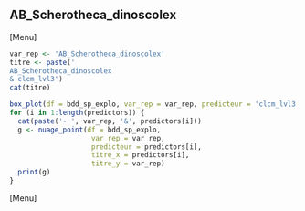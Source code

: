 ##  AB_Scherotheca_dinoscolex
[Menu]
```r
var_rep <- 'AB_Scherotheca_dinoscolex'
titre <- paste('
AB_Scherotheca_dinoscolex
& clcm_lvl3')
cat(titre)

box_plot(df = bdd_sp_explo, var_rep = var_rep, predicteur = 'clcm_lvl3', titre_x = 'clcm_lvl3', titre_y = var_rep)
for (i in 1:length(predictors)) {
  cat(paste('- ', var_rep, '&', predictors[i]))
  g <- nuage_point(df = bdd_sp_explo,
                    var_rep = var_rep,
                    predicteur = predictors[i],
                    titre_x = predictors[i],
                    titre_y = var_rep)
  print(g)
}
```
[Menu] 



